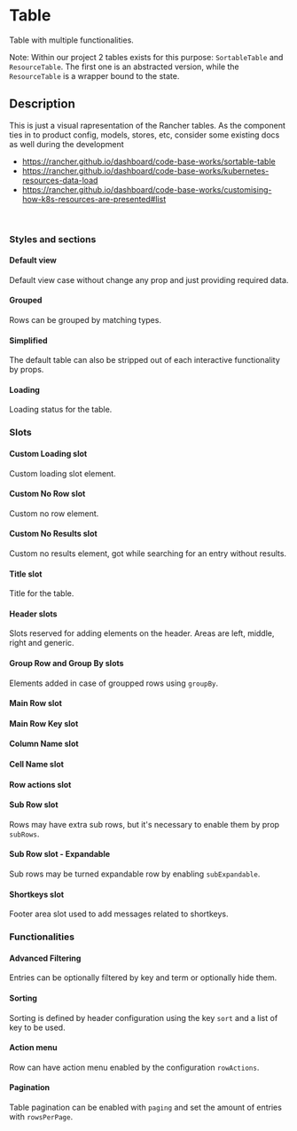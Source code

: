
<Meta of={TableStories} />

# Table

Table with multiple functionalities. 

Note: Within our project 2 tables exists for this purpose: `SortableTable` and `ResourceTable`. 
The first one is an abstracted version, while the `ResourceTable` is a wrapper bound to the state.

## Description

This is just a visual rapresentation of the Rancher tables.
As the component ties in to product config, models, stores, etc, consider some existing docs as well during the development

- https://rancher.github.io/dashboard/code-base-works/sortable-table
- https://rancher.github.io/dashboard/code-base-works/kubernetes-resources-data-load
- https://rancher.github.io/dashboard/code-base-works/customising-how-k8s-resources-are-presented#list

<br/>

### Styles and sections

#### Default view

Default view case without change any prop and just providing required data.

<Canvas of={TableStories.Default} />

#### Grouped

Rows can be grouped by matching types.

<Canvas of={TableStories.Grouped} />

#### Simplified

The default table can also be stripped out of each interactive functionality by props.

<Canvas of={TableStories.Simplified} />

#### Loading

Loading status for the table.

<Canvas of={TableStories.Loading} />

### Slots

#### Custom Loading slot

Custom loading slot element.

<Canvas of={TableStories.SlotLoading} />

#### Custom No Row slot

Custom no row element.

<Canvas of={TableStories.SlotNoRow} />

#### Custom No Results slot

Custom no results element, got while searching for an entry without results.

<Canvas of={TableStories.SlotNoResults} />

#### Title slot

Title for the table.

<Canvas of={TableStories.SlotTitle} />

#### Header slots

Slots reserved for adding elements on the header.
Areas are left, middle, right and generic.

<Canvas of={TableStories.SlotHeader} />

#### Group Row and Group By slots

Elements added in case of groupped rows using `groupBy`.

<Canvas of={TableStories.SlotGroupBy} />

#### Main Row slot

<Canvas of={TableStories.SlotMainRow} />

#### Main Row Key	slot

<Canvas of={TableStories.SlotMainRowKey} />

#### Column Name	slot

<Canvas of={TableStories.SlotColumnName} />

#### Cell Name	slot

<Canvas of={TableStories.SlotCellName} />

#### Row actions slot

<Canvas of={TableStories.SlotRowActions} />

#### Sub Row slot

Rows may have extra sub rows, but it's necessary to enable them by prop `subRows`.

<Canvas of={TableStories.SlotSubRow} />

#### Sub Row slot - Expandable

Sub rows may be turned expandable row by enabling `subExpandable`.

<Canvas of={TableStories.SlotSubRowExpandable} />

#### Shortkeys slot

Footer area slot used to add messages related to shortkeys.

<Canvas of={TableStories.SlotShortkey} />

### Functionalities

#### Advanced Filtering

Entries can be optionally filtered by key and term or optionally hide them.

<Canvas of={TableStories.Filtering} />

#### Sorting

Sorting is defined by header configuration using the key `sort` and a list of key to be used.

<Canvas of={TableStories.Sorting} />

#### Action menu

Row can have action menu enabled by the configuration `rowActions`.

<Canvas of={TableStories.Default} />

#### Pagination

Table pagination can be enabled with `paging` and set the amount of entries with `rowsPerPage`.

<Canvas of={TableStories.Pagination} />
